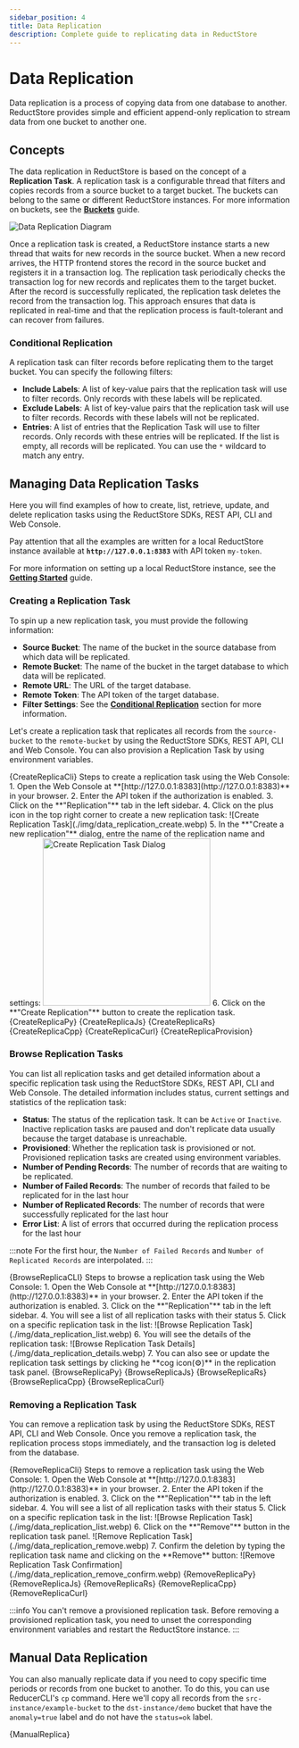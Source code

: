 ```yaml
---
sidebar_position: 4
title: Data Replication
description: Complete guide to replicating data in ReductStore
---
```



<head>
    <link rel="canonical" href="https://www.reduct.store/docs/guides/data-replication"/>
</head>

# Data Replication

Data replication is a process of copying data from one database to another. ReductStore provides simple and efficient append-only replication to stream data from one bucket to another one.

## Concepts

The data replication in ReductStore is based on the concept of a **Replication Task**. A replication task is a configurable thread that filters and copies records from a source bucket to a target bucket. The buckets can belong to the same or different ReductStore instances. For more information on buckets, see the **[Buckets](/docs/guides/buckets.mdx)** guide.

![Data Replication Diagram](./img/data_replication_diagram.svg)

Once a replication task is created, a ReductStore instance starts a new thread that waits for new records in the source bucket.
When a new record arrives, the HTTP frontend stores the record in the source bucket and registers it in a transaction log. The replication task periodically checks the transaction log for new records and replicates them to the target bucket.
After the record is successfully replicated, the replication task deletes the record from the transaction log.
This approach ensures that data is replicated in real-time and that the replication process is fault-tolerant and can recover from failures.

### Conditional Replication

A replication task can filter records before replicating them to the target bucket. You can specify the following filters:

* **Include Labels**: A list of key-value pairs that the replication task will use to filter records. Only records with these labels will be replicated.
* **Exclude Labels**: A list of key-value pairs that the replication task will use to filter records. Records with these labels will not be replicated.
* **Entries**: A list of entries that the Replication Task will use to filter records. Only records with these entries will be replicated. If the list is empty, all records will be replicated. You can use the `*` wildcard to match any entry.

## Managing Data Replication Tasks

Here you will find examples of how to create, list, retrieve, update, and delete replication tasks using the ReductStore SDKs, REST API, CLI and Web Console.

Pay attention that all the examples are written for a local ReductStore instance available at **`http://127.0.0.1:8383`** with API token `my-token`.

For more information on setting up a local ReductStore instance, see the **[Getting Started](/docs/getting-started.mdx)** guide.

### Creating a Replication Task

To spin up a new replication task, you must provide the following information:

- **Source Bucket**: The name of the bucket in the source database from which data will be replicated.
- **Remote Bucket**: The name of the bucket in the target database to which data will be replicated.
- **Remote URL**: The URL of the target database.
- **Remote Token**: The API token of the target database.
- **Filter Settings**: See the **[Conditional Replication](#conditional-replication)** section for more information.

Let's create a replication task that replicates all records from the `source-bucket` to the `remote-bucket` by using
the ReductStore SDKs, REST API, CLI and Web Console. You can also provision a Replication Task by using environment variables.



<Tabs>
    <TabItem value="CLI">
        <CodeBlock language="bash">
            {CreateReplicaCli}
        </CodeBlock>
    </TabItem>
    <TabItem value="Web Console">
        Steps to create a replication task using the Web Console:
        1. Open the Web Console at **[http://127.0.0.1:8383](http://127.0.0.1:8383)** in your browser.
        2. Enter the API token if the authorization is enabled.
        3. Click on the **"Replication"** tab in the left sidebar.
        4. Click on the plus icon in the top right corner to create a new replication task:
        ![Create Replication Task](./img/data_replication_create.webp)
        5. In the **"Create a new replication"** dialog, entre the name of the replication name and settings: <img src={require("@site/docs/guides/img/data_replication_settings.webp").default} alt="Create Replication Task Dialog" width="300"/>
        6. Click on the **"Create Replication"** button to create the replication task.
    </TabItem>
    <TabItem value="Python">
        <CodeBlock language="python">
            {CreateReplicaPy}
        </CodeBlock>
    </TabItem>
    <TabItem value="JavaScript">
        <CodeBlock language="javascript">
            {CreateReplicaJs}
        </CodeBlock>
    </TabItem>
    <TabItem value="Rust">
        <CodeBlock language="rust">
            {CreateReplicaRs}
        </CodeBlock>
    </TabItem>
    <TabItem value="C++">
        <CodeBlock language="cpp">
            {CreateReplicaCpp}
        </CodeBlock>
    </TabItem>
    <TabItem value="Curl">
        <CodeBlock language="bash">
            {CreateReplicaCurl}
        </CodeBlock>
    </TabItem>
    <TabItem value="Provisioning">
        <CodeBlock language="yaml">
            {CreateReplicaProvision}
        </CodeBlock>
    </TabItem>
</Tabs>

### Browse Replication Tasks

You can list all replication tasks and get detailed information about a specific replication task using the ReductStore SDKs, REST API, CLI and Web Console.
The detailed information includes status, current settings and statistics of the replication task:

* **Status**: The status of the replication task. It can be `Active` or `Inactive`. Inactive replication tasks are paused and don't replicate data usually because the target database is unreachable.
* **Provisioned**: Whether the replication task is provisioned or not. Provisioned replication tasks are created using environment variables.
* **Number of Pending Records**: The number of records that are waiting to be replicated.
* **Number of Failed Records**: The number of records that failed to be replicated for in the last hour
* **Number of Replicated Records**: The number of records that were successfully replicated for the last hour
* **Error List**: A list of errors that occurred during the replication process for the last hour

:::note
For the first hour, the `Number of Failed Records` and `Number of Replicated Records` are interpolated.
:::



<Tabs>
    <TabItem value="CLI">
        <CodeBlock language="bash">
            {BrowseReplicaCLI}
        </CodeBlock>
    </TabItem>
    <TabItem value="Web Console">
        Steps to browse a replication task using the Web Console:
        1. Open the Web Console at **[http://127.0.0.1:8383](http://127.0.0.1:8383)** in your browser.
        2. Enter the API token if the authorization is enabled.
        3. Click on the **"Replication"** tab in the left sidebar.
        4. You will see a list of all replication tasks with their status
        5. Click on a specific replication task in the list:
        ![Browse Replication Task](./img/data_replication_list.webp)
        6. You will see the details of the replication task:
        ![Browse Replication Task Details](./img/data_replication_details.webp)
        7. You can also see or update the replication task settings by clicking he **cog icon(⚙️)** in the replication task panel.
    </TabItem>
    <TabItem value="Python">
        <CodeBlock language="python">
            {BrowseReplicaPy}
        </CodeBlock>
    </TabItem>
    <TabItem value="JavaScript">
        <CodeBlock language="javascript">
            {BrowseReplicaJs}
        </CodeBlock>
    </TabItem>
    <TabItem value="Rust">
        <CodeBlock language="rust">
            {BrowseReplicaRs}
        </CodeBlock>
    </TabItem>
    <TabItem value="C++">
        <CodeBlock language="cpp">
            {BrowseReplicaCpp}
        </CodeBlock>
    </TabItem>
    <TabItem value="Curl">
        <CodeBlock language="bash">
            {BrowseReplicaCurl}
        </CodeBlock>
    </TabItem>
</Tabs>

### Removing a Replication Task

You can remove a replication task by using the ReductStore SDKs, REST API, CLI and Web Console. Once you remove a replication task, the replication process stops immediately, and the transaction log is deleted from the database.


<Tabs>
    <TabItem value="CLI">
        <CodeBlock language="bash">
            {RemoveReplicaCli}
        </CodeBlock>
    </TabItem>
    <TabItem value="Web Console">
        Steps to remove a replication task using the Web Console:
        1. Open the Web Console at **[http://127.0.0.1:8383](http://127.0.0.1:8383)** in your browser.
        2. Enter the API token if the authorization is enabled.
        3. Click on the **"Replication"** tab in the left sidebar.
        4. You will see a list of all replication tasks with their status
        5. Click on a specific replication task in the list:
        ![Browse Replication Task](./img/data_replication_list.webp)
        6. Click on the **"Remove"** button in the replication task panel.
        ![Remove Replication Task](./img/data_replication_remove.webp)
        7. Confirm the deletion by typing the replication task name and clicking on the **Remove** button:
        ![Remove Replication Task Confirmation](./img/data_replication_remove_confirm.webp)
    </TabItem>
    <TabItem value="Python">
        <CodeBlock language="python">
            {RemoveReplicaPy}
        </CodeBlock>
    </TabItem>
    <TabItem value="JavaScript">
        <CodeBlock language="javascript">
            {RemoveReplicaJs}
        </CodeBlock>
    </TabItem>
    <TabItem value="Rust">
        <CodeBlock language="rust">
            {RemoveReplicaRs}
        </CodeBlock>
    </TabItem>
    <TabItem value="C++">
        <CodeBlock language="cpp">
            {RemoveReplicaCpp}
        </CodeBlock>
    </TabItem>
    <TabItem value="Curl">
        <CodeBlock language="bash">
            {RemoveReplicaCurl}
        </CodeBlock>
    </TabItem>
</Tabs>

:::info
You can't remove a provisioned replication task. Before removing a provisioned replication task, you need to
unset the corresponding environment variables and restart the ReductStore instance.
:::


## Manual Data Replication

You can also manually replicate data if you need to copy specific time periods or records from one bucket to another.
To do this, you can use ReducerCLI's `cp` command. Here we'll copy all records from the `src-instance/example-bucket` to the `dst-instance/demo` bucket that have the `anomaly=true` label and do not have the `status=ok` label.


<Tabs>
    <TabItem value="CLI">
        <CodeBlock language="bash">
            {ManualReplica}
        </CodeBlock>
    </TabItem>
</Tabs>
